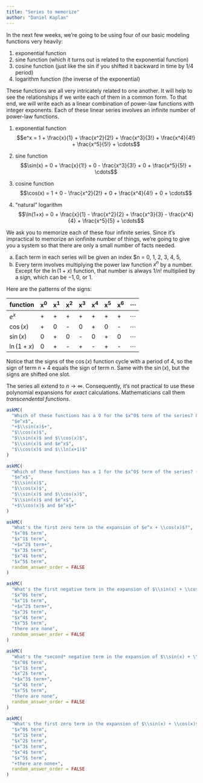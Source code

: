 ```yaml
---
title: "Series to memorize"
author: "Daniel Kaplan"
---
```


In the next few weeks, we're going to be using four of our basic modeling functions very heavily:

1. exponential function
2. sine function (which it turns out is related to the exponential function)
3. cosine function (just like the sin if you shifted it backward in time by 1/4 period)
4. logarithm function (the inverse of the exponential)

These functions are all very intricately related to one another. It will help to see the relationships if we write each of them in a common form. To that end, we will write each as a linear combination of power-law functions with integer exponents. Each of these linear series involves an infinite number of power-law functions.

1. exponential function$$e^x = 1 + \frac{x}{1} + \frac{x^2}{2!} + \frac{x^3}{3!} + \frac{x^4}{4!} + \frac{x^5}{5!} + \cdots$$

2. sine function $$\sin(x) = 0 + \frac{x}{1!} + 0 - \frac{x^3}{3!} + 0 + \frac{x^5}{5!} + \cdots$$

3. cosine function $$\cos(x) = 1 + 0 - \frac{x^2}{2!} + 0 + \frac{x^4}{4!} + 0 + \cdots$$

4. "natural" logarithm$$\ln(1+x) = 0 + \frac{x}{1} - \frac{x^2}{2} + \frac{x^3}{3} - \frac{x^4}{4} + \frac{x^5}{5} + \cdots$$

We ask you to memorize each of these four infinite series. Since it's impractical to memorize an ionfinite number of things, we're going to give you a system so that there are only a small number of facts needed.

a. Each term in each series will be given an index $n = 0, 1, 2, 3, 4, 5, \cdots
b. Every term involves multiplying the power law function $x^n$ by a number. Except for the $\ln(1+x)$ function, that number is always $1/n!$ multiplied by a *sign*, which can be $-1, 0$, or $1$. 

Here are the patterns of the signs:

function  |x^0^|x^1^|x^2^|x^3^|x^4^|x^5^|x^6^| $\cdots$
----------|----|----|----|----|----|----|----|----
$e^x$     | +  |   +|   +|   +|   +|   +|   +| $\cdots$
$\cos(x)$ | +  |   0|   -|   0|   +|   0|   -| $\cdots$
$\sin(x)$ | 0  |   +|   0|   -|   0|   +|   0| $\cdots$
$\ln(1+x)$| 0  |   +|   -|   +|   -|   +|   -| $\cdots$

Notice that the signs of the $\cos(x)$ function cycle with a period of 4, so the sign of term $n+4$ equals the sign of term $n$. Same with the $\sin(x)$, but the signs are shifted one slot. 

The series all extend to $n\rightarrow\infty$. Consequently, it's not practical to use these polynomial expansions for *exact* calculations. Mathematicians call them *transcendental functions*. 

```r
askMC(
  "Which of these functions has a 0 for the $x^0$ term of the series? Choose the most complete correct answer.",
  "$e^x$",
  "+$\\sin(x)$+",
  "$\\cos(x)$",
  "$\\sin(x)$ and $\\cos(x)$",
  "$\\sin(x)$ and $e^x$",
  "$\\cos(x)$ and $\\ln(x+1)$"
)
```

```r
askMC(
  "Which of these functions has a 1 for the $x^0$ term of the series? (Choose the most complete correct answer.",
  "$e^x$",
  "$\\sin(x)$",
  "$\\cos(x)$",
  "$\\sin(x)$ and $\\cos(x)$",
  "$\\sin(x)$ and $e^x$",
  "+$\\cos(x)$ and $e^x$+"
)
```

```r
askMC(
  "What's the first zero term in the expansion of $e^x + \\cos(x)$?",
  "$x^0$ term",
  "$x^1$ term",
  "+$x^2$ term+",
  "$x^3$ term",
  "$x^4$ term",
  "$x^5$ term",
  random_answer_order = FALSE
)
```

```r
askMC(
  "What's the first negative term in the expansion of $\\sin(x) + \\cos(x)$?",
  "$x^0$ term",
  "$x^1$ term",
  "+$x^2$ term+",
  "$x^3$ term",
  "$x^4$ term",
  "$x^5$ term",
  "there are none",
  random_answer_order = FALSE
)
```

```r
askMC(
  "What's the *second* negative term in the expansion of $\\sin(x) + \\cos(x)$?",
  "$x^0$ term",
  "$x^1$ term",
  "$x^2$ term",
  "+$x^3$ term+",
  "$x^4$ term",
  "$x^5$ term",
  "there are none",
  random_answer_order = FALSE
)
```

```r
askMC(
  "What's the first zero term in the expansion of $\\sin(x) + \\cos(x)$?",
  "$x^0$ term",
  "$x^1$ term",
  "$x^2$ term",
  "$x^3$ term",
  "$x^4$ term",
  "$x^5$ term",
  "+there are none+",
  random_answer_order = FALSE
)
```
